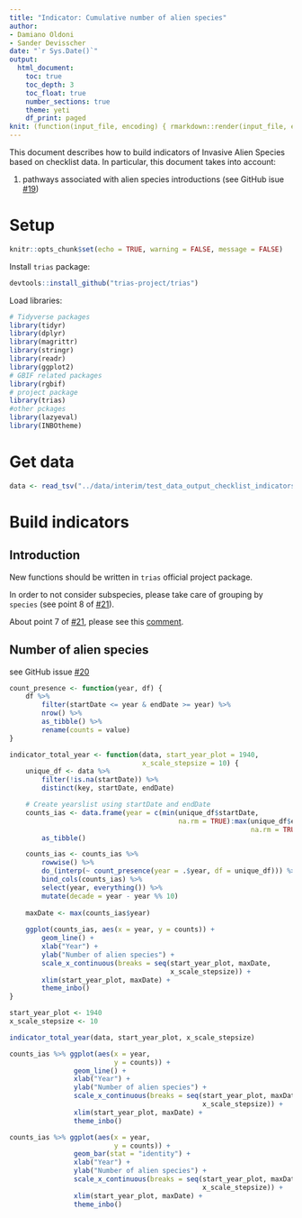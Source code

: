 ```yaml
---
title: "Indicator: Cumulative number of alien species"
author:
- Damiano Oldoni
- Sander Devisscher
date: "`r Sys.Date()`"
output:
  html_document:
    toc: true
    toc_depth: 3
    toc_float: true
    number_sections: true
    theme: yeti
    df_print: paged
knit: (function(input_file, encoding) { rmarkdown::render(input_file, encoding = encoding, output_file = paste0("../docs/",sub(".Rmd", ".html", basename(input_file))))})
---
```


This document describes how to build indicators of Invasive Alien Species based on checklist data. In particular, this document takes into account:

1. pathways associated with alien species introductions (see GitHub isue [#19](https://github.com/trias-project/pipeline/issues/19))

# Setup

```r
knitr::opts_chunk$set(echo = TRUE, warning = FALSE, message = FALSE)
```

Install `trias` package:

```r
devtools::install_github("trias-project/trias")
```

Load libraries:

```r
# Tidyverse packages
library(tidyr)
library(dplyr)
library(magrittr)
library(stringr)
library(readr)
library(ggplot2)
# GBIF related packages
library(rgbif)
# project package
library(trias)
#other pckages
library(lazyeval)
library(INBOtheme)

```

# Get data

```r
data <- read_tsv("../data/interim/test_data_output_checklist_indicators.tsv")

```

# Build indicators

## Introduction

New functions should be written in `trias` official project package.

In order to not consider subspecies, please take care of grouping by `species` (see point 8 of [#21](https://github.com/trias-project/pipeline/issues/21)).

About point 7 of [#21](https://github.com/trias-project/pipeline/issues/21), please see this [comment](https://github.com/trias-project/pipeline/issues/21#issuecomment-381164874).

## Number of alien species

see GitHub issue [#20](https://github.com/trias-project/pipeline/issues/20)

```r

count_presence <- function(year, df) {
    df %>% 
        filter(startDate <= year & endDate >= year) %>%
        nrow() %>% 
        as_tibble() %>% 
        rename(counts = value)
}

indicator_total_year <- function(data, start_year_plot = 1940, 
                                 x_scale_stepsize = 10) {
    unique_df <- data %>%
        filter(!is.na(startDate)) %>%
        distinct(key, startDate, endDate)

    # Create yearslist using startDate and endDate 
    counts_ias <- data.frame(year = c(min(unique_df$startDate, 
                                          na.rm = TRUE):max(unique_df$endDate, 
                                                            na.rm = TRUE))) %>%
        as_tibble()

    counts_ias <- counts_ias %>%
        rowwise() %>%
        do_(interp(~ count_presence(year = .$year, df = unique_df))) %>%
        bind_cols(counts_ias) %>% 
        select(year, everything()) %>%
        mutate(decade = year - year %% 10)
    
    maxDate <- max(counts_ias$year)
    
    ggplot(counts_ias, aes(x = year, y = counts)) +
        geom_line() +
        xlab("Year") +
        ylab("Number of alien species") +
        scale_x_continuous(breaks = seq(start_year_plot, maxDate, 
                                        x_scale_stepsize)) +
        xlim(start_year_plot, maxDate) +
        theme_inbo()
}


```


```r
start_year_plot <- 1940
x_scale_stepsize <- 10

indicator_total_year(data, start_year_plot, x_scale_stepsize)
```


```r
counts_ias %>% ggplot(aes(x = year, 
                          y = counts)) +
                geom_line() +
                xlab("Year") +
                ylab("Number of alien species") +
                scale_x_continuous(breaks = seq(start_year_plot, maxDate, 
                                                x_scale_stepsize)) +
                xlim(start_year_plot, maxDate) +
                theme_inbo()

```

```r
counts_ias %>% ggplot(aes(x = year, 
                          y = counts)) +
                geom_bar(stat = "identity") +
                xlab("Year") +
                ylab("Number of alien species") +
                scale_x_continuous(breaks = seq(start_year_plot, maxDate, 
                                                x_scale_stepsize)) +
                xlim(start_year_plot, maxDate) +
                theme_inbo()
```


